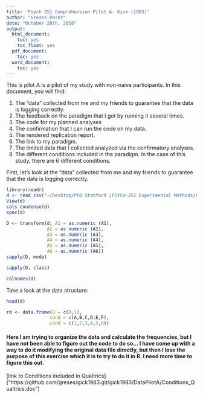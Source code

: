 ```yaml
---
title: 'Psych 251 Comprehension Pilot A: Gick (1983)'
author: "Greses Perez"
date: "October 28th, 2018"
output:
  html_document:
    toc: yes
    toc_float: yes
  pdf_document:
    toc: yes
  word_document:
    toc: yes
---
```


This is pilot A is a pilot of my study with non-naive participants. In this document, you will find: 

1. The "data" collected from me and my friends to guarantee that the data is logging correctly. 
2. The feedback on the paradigm that I got by running it several times. 
3. The code for my planned analyses
4. The confirmation that I can run the code on my data.
5. The rendered replication report.
6. The link to my paradigm. 
7. The limited data that I collected analyzed via the confirmatory analyses.
8. The different conditions included in the paradigm. In the case of this study, there are 6 different conditions. 


First, let's look at the "data" collected from me and my friends to guarantee that the data is logging correctly.

```r
library(readr)
d <- read_csv("~/Desktop/PhD Stanford /PSYCH-251 Experimental Methods/Final Project /PilotA/PilotA.csv")
View(d)
cols_condense(d)
spec(d)
```

```r
D <- transform(d, A1 = as.numeric (A1),
               A2 = as.numeric (A2),
               A3 = as.numeric (A3),
               A4 = as.numeric (A4),
               A5 = as.numeric (A5),
               A6 = as.numeric (A6))
sapply(D, mode)
```

```r
sapply(D, class)
```



```r
colnames(d)
```


Take a look at the data structure:

```r
head(d)
```

```r
rd <- data.frame(D = c(0,1),
                cond = c(A,B,C,D,E,F),
                cond = c(1,2,3,4,5,6))
```

#### Here I am trying to organize the data and calculate the frequencies, but I have not been able to figure out the code to do so... I have come up with a way to do it modifying the original data file directly, but then I lose the purpose of this exercise which it is to try to do it in R. I need more time to figure this out. 


[link to Conditions included in Qualtrics] ("https://github.com/greses/gick1983.git/gick1983/DataPilotA/Conditions_Qualtrics.doc")
